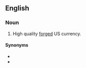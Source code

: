 ==English==

===Noun===
{{en-noun}}

# High quality [[forge]]d US currency.

====Synonyms====
* {{l|en|superbill}}
* {{l|en|superdollar}}
